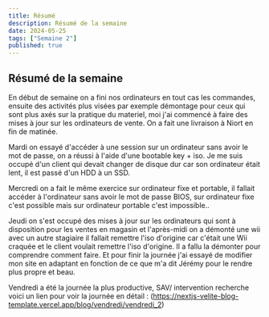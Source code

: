 ```yaml
---
title: Résumé
description: Résumé de la semaine
date: 2024-05-25
tags: ["Semaine 2"]
published: true
---
```



## Résumé de la semaine

En début de semaine on a fini nos ordinateurs en tout cas les commandes, ensuite des activités plus visées par exemple démontage pour ceux qui sont plus axés sur la pratique du
materiel, moi j'ai commencé à faire des mises à jour sur les ordinateurs de vente.
On a fait une livraison à Niort en fin de matinée.

Mardi on essayé d'accéder à une session sur un ordinateur sans avoir le mot de passe, on a réussi à l'aide d'une bootable key + iso. Je me suis occupé d'un client qui devait changer
de disque dur car son ordinateur était lent, il est passé d'un HDD à un SSD.

Mercredi on a fait le même exercice sur ordinateur fixe et portable, il fallait accéder à l'ordinateur sans avoir le mot de passe BIOS, sur ordinateur fixe c'est possible mais
sur ordinateur portable c'est impossible..

Jeudi on s'est occupé des mises à jour sur les ordinateurs qui sont à disposition pour les ventes en magasin et l'après-midi on a démonté une wii avec un autre stagiaire
il fallait remettre l'iso d'origine car c'était une Wii craquée et le client voulait remettre l'iso d'origine.
Il a fallu la démonter pour comprendre comment faire. Et pour finir
la journée j'ai essayé de modifier mon site en adaptant en fonction de ce que m'a dit Jérémy pour le rendre plus propre et beau.

Vendredi a été la journée la plus productive, SAV/ intervention recherche voici un lien pour voir la journée en détail :
(https://nextjs-velite-blog-template.vercel.app/blog/vendredi/vendredi_2)